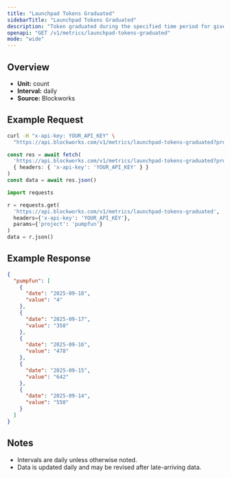 ```yaml
---
title: "Launchpad Tokens Graduated"
sidebarTitle: "Launchpad Tokens Graduated"
description: "Token graduated during the specified time period for given launchpad."
openapi: "GET /v1/metrics/launchpad-tokens-graduated"
mode: "wide"
---
```


## Overview

- **Unit:** count
- **Interval:** daily
- **Source:** Blockworks

## Example Request

<CodeGroup>

```bash cURL
curl -H "x-api-key: YOUR_API_KEY" \
  "https://api.blockworks.com/v1/metrics/launchpad-tokens-graduated?project=pumpfun"
```

```typescript TypeScript
const res = await fetch(
  'https://api.blockworks.com/v1/metrics/launchpad-tokens-graduated?project=pumpfun',
  { headers: { 'x-api-key': 'YOUR_API_KEY' } }
)
const data = await res.json()
```

```python Python
import requests

r = requests.get(
  'https://api.blockworks.com/v1/metrics/launchpad-tokens-graduated',
  headers={'x-api-key': 'YOUR_API_KEY'},
  params={'project': 'pumpfun'}
)
data = r.json()
```

</CodeGroup>

## Example Response

```json
{
  "pumpfun": [
    {
      "date": "2025-09-18",
      "value": "4"
    },
    {
      "date": "2025-09-17",
      "value": "358"
    },
    {
      "date": "2025-09-16",
      "value": "478"
    },
    {
      "date": "2025-09-15",
      "value": "642"
    },
    {
      "date": "2025-09-14",
      "value": "550"
    }
  ]
}
```

## Notes
- Intervals are daily unless otherwise noted.
- Data is updated daily and may be revised after late-arriving data.